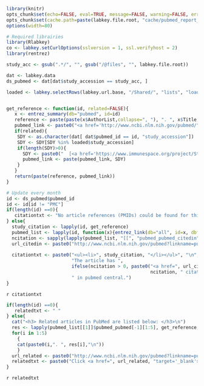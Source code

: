```r
library(knitr)
opts_chunk$set(echo=FALSE, eval=TRUE, message=FALSE, warning=FALSE, error=TRUE, dev="png", fig.width=6, fig.height=4, dpi=100, autodep=FALSE)
opts_chunk$set(cache.path=paste(labkey.file.root, "cache/pubmed_report_cache/", sep="/"), cache=TRUE)
options(width=80)
```
```r
# Required librairies
library(Rlabkey)
co <- labkey.setCurlOptions(sslversion = 1, ssl.verifyhost = 2)
library(rentrez)
```

```r
study_acc <- gsub(".*/", "", gsub("/@files", "", labkey.file.root))

dat <- labkey.data
ds_pubmed <- dat[dat$study_accession == study_acc, ]
```

```r
loaded <- labkey.selectRows(labkey.url.base, "/Shared/", "lists", "loaded_studies", colNameOpt="rname")


get_reference <- function(id, related=FALSE){
   x <- entrez_summary(db="pubmed", id=id)
   reference <- paste(paste(x$AuthorList,collapse=", "), ". ", x$Title, " <i>", x$Source, "</i> ", x$Volume, "(", x$Issue, "), ", x$PubDate, ".", sep="")
   pubmed_link <- paste0("<a href='http://www.ncbi.nlm.nih.gov/pubmed/", id,"' target='_blank'>", "PMID:", id,"</a>")
   if(related){
    SDY <- as.character(dat[ dat$pubmed_id == id, "study_accession"])
    SDY <- SDY[SDY %in% loaded$study_accession]
    if(length(SDY)>0){
      SDY <- paste0("  [<a href='https://www.immunespace.org/project/Studies/", SDY ,"/begin.view?' target='_blank' title='Study ", SDY, " on ImmuneSpace'><b>",SDY,"</b></a>] ")
      pubmed_link <- paste(pubmed_link, SDY)
    }
   }
   return(paste(reference, pubmed_link))
}

# Update every month
id <- ds_pubmed$pubmed_id
id <- id[id != "PMC"]
if(length(id) ==0){
   citationtxt <- "No article references (PMIDs) could be found for this study. If you think this is an error, please post a message on the <a href='https://www.immunespace.org/project/home/support/begin.view', target='_blank'>support board</a> and the ImmuneSpace team will update this information as soon as possible."
} else{
  study_citation <- lapply(id, get_reference)
  pubmed_list <- lapply(id, function(x){entrez_link(db="all", id=x, dbfrom="pubmed")})
  ncitation <- sapply(lapply(pubmed_list, "[[", "pubmed_pubmed_citedin"), length)
  url_citedin <- paste0("http://www.ncbi.nlm.nih.gov/pubmed?linkname=pubmed_pubmed_citedin&from_uid=", id)
 
  citationtxt <- paste0("<ul><li>", study_citation, "</li></ul>", "\n",
                        "The article has ",
                        ifelse(ncitation > 0, paste0("<a href=", url_citedin, " target='_blank'>",
                                                     ncitation, " citations</a>"), "0 citations"),
                        " in pubmed central.")
}
```

`r citationtxt`


```r
if(length(id) ==0){
   relatedtxt <- " "
} else{
  cat("<h3> Related articles in PubMed are listed below: </h3>\n")
  res <- lapply(pubmed_list[[1]]$pubmed_pubmed[-1][1:5], get_reference, related=TRUE)
  for(i in 1:5)
    {
    cat(paste0(i,". ", res[i],"\n"))
    }
  url_related <- paste0("http://www.ncbi.nlm.nih.gov/pubmed?linkname=pubmed_pubmed&from_uid=", ds_pubmed$pubmed_id[1])
  relatedtxt <- paste0("Click <a href=", url_related, "target='_blank'>here</a> for more suggestions.")
}
```

`r relatedtxt`
